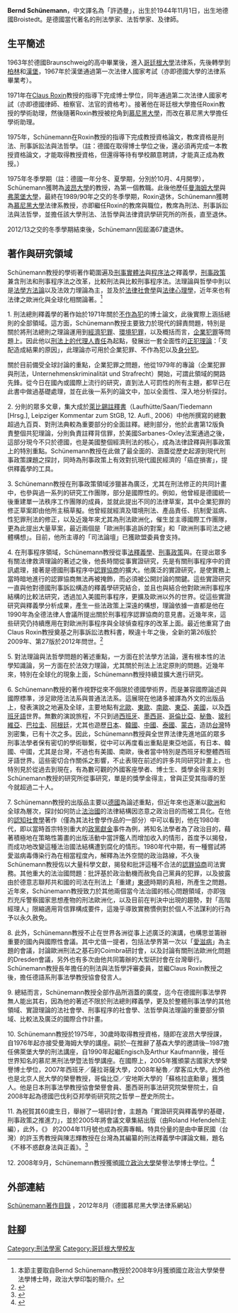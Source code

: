 '''Bernd Schünemann'''，中文譯名為「許迺曼」，出生於1944年11月1日，出生地德國Broistedt。是德國當代著名的刑法學家、法哲學家、及律師。

== 生平簡述 ==
1963年於德國Braunschweig的高中畢業後，進入[[哥廷根大學|哥廷根大學]]法律系，先後轉學到[[柏林|柏林]]和[[漢堡|漢堡]]，1967年於漢堡通過第一次法律人國家考試（亦即德國大學的法律系畢業考）。

1971年在[[克勞斯·羅可辛|Claus Roxin]]教授的指導下完成博士學位，同年通過第二次法律人國家考試（亦即德國律師、檢察官、法官的資格考）。接著他在哥廷根大學擔任Roxin教授的學術助理，然後隨著Roxin教授被挖角到[[慕尼黑大學|慕尼黑大學]]，而改在慕尼黑大學擔任學術助理。

1975年，Schünemann在Roxin教授的指導下完成教授資格論文，教席資格是刑法、刑事訴訟法與法哲學。（註：德國在取得博士學位之後，還必須再完成一本教授資格論文，才能取得教授資格，但還得等待有學校願意聘請，才能真正成為教授。）

1975年冬季學期（註：德國一年分冬、夏學期，分別於10月、4月開學），Schünemann獲聘為[[波昂大學|波昂大學]]的教授，為第一個教職。此後他歷任[[曼海姆大學|曼海姆大學]]與[[弗萊堡大學|弗萊堡大學]]，最終在1989/90年之交的冬季學期，Roxin退休，Schünemann獲聘為[[慕尼黑大學|慕尼黑大學]]法律系教授，亦即繼任Roxin的教席與職位，教席為刑法、刑事訴訟法與法哲學，並擔任該大學刑法、法哲學與法律資訊學研究所的所長，直至退休。

2012/13之交的冬季學期結束後，Schünemann因屆滿67歲退休。

==著作與研究領域==
Schünemann教授的學術著作範圍遍及[[刑法|刑事實體法]]與[[刑事訴訟法|程序法]]之釋義學，[[刑事政策|刑事政策]]兼含刑法和刑事程序法之改革，比較刑法與比較刑事程序法。法理論與哲學中則以是[[法學方法論|法學方法論]]以及法效力理論為主，並及於[[法律社會學|法律社會學]]與[[法律心理學|法律心理學]]，近年來也有法律之歐洲化與全球化相關論著。<ref>本節主要取自Bernd Schünemann教授於2008年9月獲頒國立政治大學榮譽法學博士時，政治大學印製的簡介。</ref>

1. 刑法總則釋義學的著作始於1971年關於[[不作為犯|不作為犯]]的博士論文，此後實際上涵括總則的全部領域。這方面，Schünemann教授主要致力於現代的歸責問題，特別是關於將刑法總則之理論運用到[[經濟犯罪|經濟犯罪]]、[[環境犯罪|環境犯罪]]，以及概括而言，[[企業犯罪|企業犯罪]]等問題上。因此他以[[刑法上的代理人責任|刑法上的代理人責任]]為起點，發展出一套全面性的[[正犯|正犯理論]]：「支配造成結果的原因」，此理論亦可用於企業犯罪、不作為犯以及[[身分犯|身分犯]]。

關於目前備受全球討論的重點，企業犯罪之問題，他從1979年的專論（企業犯罪與刑法，Unternehmenskriminalität und Strafrecht）開始，可謂此領域的開路先鋒。從今日在國內或國際上流行的研究，直到法人可罰性的所有主題，都早已在此書中做過基礎處理，並在此後一系列的論文中，加以全面性、深入地分析探討。

2. 分則的眾多文章，集大成於[[萊比錫註釋書|萊比錫註釋書]]（Laufhütte/Saan/Tiedemann [Hrsg.], Leipziger Kommentar zum StGB, 12. Aufl., 2006）中他所撰寫的總數超過九百頁、對刑法典較為重要部分的全面註釋。總則部分，他於此書第12版負責整個共犯理論，分則負責註釋背信罪，於美國Sarbanes-Oxley法案通過之後，這部分現今不只於德國，也是美國整個經濟刑法的核心，成為法律詮釋與刑事政策上的特別重點。Schünemann教授在此做了最全面的、涵蓋從歷史起源到現代刑事政策課題之探討，同時為刑事政策上有效對抗現代國民經濟的「癌症損害」，提供釋義學的工具。

3. Schünemann教授在刑事政策領域涉獵甚為廣泛，尤其在刑法修正的共同計畫中，也參與過一系列的研究工作團隊，部分是國際性的。例如，他曾經是德國統一後重建單一法秩序工作團隊的成員，並就此提出不同的法律草案，其中企業犯罪的修正草案即由他所主稿草擬。他曾經就經濟及環境刑法、產品責任、抗制愛滋病、性犯罪刑法的修正，以及近幾年來尤其為刑法歐洲化，催生並主導國際工作團隊，更為此提出大量草案，最近兩個是「歐洲刑事追訴的對案」和「歐洲刑事司法之總體構想」。目前，他所主導的「司法論壇」已獲歐盟委員會支持。

4. 在刑事程序領域，Schünemann教授從事[[法釋義學|法釋義學]]、[[刑事政策|刑事政策]]與{{le|法實證研究|Empirical Legal Studies}}。在提出眾多有關法律救濟理論的著述之後，他長時間從事實證研究，先是有關刑事程序中的資訊處理，接著是德國刑事程序中[[認罪協商|認罪協商]]的擴大。他廣泛的實證研究，是使實務上當時暗地進行的認罪協商無法再被掩飾，而必須被公開討論的關鍵。這些實證研究一直與他對德國刑事訴訟構造的釋義學研究結合，並且也與結合他對歐洲刑事程序結構的比較法研究，透過加入美國刑事程序，更擴及歐洲以外的世界。從這些實證研究與釋義學分析成果，產生一些法政策上深遠的構想，理論依據一直都是他在1990年為全德法律人會議所提出關於刑事程序認罪協商的意見書。近幾年來，這些研究仍持續應用在對歐洲刑事程序與全球偵查程序的改革上面。最近他重寫了由Claus Roxin教授奠基之刑事訴訟法教科書，睽違十年之後，全新的第26版於2009年、第27版於2012年問世。<ref>{{cite book|author=Claus Roxin, Bernd Schünemann|title=Strafverfahrensrecht|edition=27|year=2012|publisher=C.H. Beck|isbn=978-3-406-62597-8}}</ref>

5. 對法理論與法哲學問題的著述重點，一方面在於法學方法論，還有根本性的法學知識論，另一方面在於法效力理論，尤其關於刑法上法定原則的問題。近幾年來，特別在全球化的現象上面，Schünemann教授持續並擴大進行研究。

6. Schünemann教授的著作視野從來不侷限於德國學術界，而是兼容國際論述與國際標準，涉足歐陸法法系與普通法法系。這展現在他諸多被譯為外文的出版品上，發表演說之地遍及全球，主要地點有[[北歐|北歐]]、[[東歐|東歐]]、[[南歐|南歐]]、[[東亞|東亞]]、[[美國|美國]]，以及[[西班牙語|西班牙語]]世界。無數的演說旅程，不只到過[[西班牙|西班牙]]、[[墨西哥|墨西哥]]、[[哥倫比亞|哥倫比亞]]、[[秘魯|秘魯]]、[[玻利維亞|玻利維亞]]、[[巴拉圭|巴拉圭]]、[[阿根廷|阿根廷]]，尤其也遊歷[[日本|日本]]、[[韓國|韓國]]、[[中國|中國]]、[[泰國|泰國]]、[[蒙古|蒙古]]，造訪[[台灣|台灣]]特別密集，已有十次之多。因此，Schünemann教授與全世界法律先進地區的眾多刑事法學者保有密切的學術聯繫，從中可以再度看出重點是東亞地區，有日本、韓國、中國，尤其是台灣，不過也有美國、南歐，後者當中特別是西班牙和整體西班牙語世界。這些密切合作關係之影響，不止表現在前述的許多共同研究計畫上，也特別見於從過去到現在，有為數可觀的外國客座學者、博士生、獎學金得主來到Schünemann教授的研究所從事研究，單是{{link-de|亞歷山大．宏博基金會|Alexander von Humboldt-Stiftung}}的獎學金得主，曾與正受其指導的至今就超過二十人。

7. Schünemann教授的出版品主要以[[德國|德國]]為論述重點，但近年來也逐漸以[[歐洲|歐洲]]和全球為層次，探討如何防止[[法治國|法治國]]的法律結構因恣意之政治目的而被工具化。在他的[[認知社會學|認知社會學]]著作（僅為其法社會學作品的一部分）中可以看到，他在1980年代，即以當時首宗特別重大的[[政治獻金|政黨獻金]]事件為例，將知名法學者為了政治目的，藉著積極地在策略性籌畫的出版活動中當評鑑人而增加收入的情形，首度予以揭發，而成功地改變這種法治國法結構遭到腐化的情形。1980年代中期，有一種嘗試將愛滋病毒傳染行為在相當程度內，解釋為法外空間的政治路線，不久後Schünemann教授佐以大量科學文獻，揭發和批評這種不合法的[[認罪協商|認罪協商]]司法實務。其他重大的法治國問題：批評基於政治動機而赦免自己黨員的犯罪，以及披露由於德意志聯邦共和國的司法在刑法上「重建」[[東德|東德]]時期的真相，所產生之問題。近年來，Schünemann教授致力於其他兩個當今法治國的核心問題領域，亦即強烈充斥警察國家思想產物的刑法歐洲化，以及目前在判決中出現的趨勢，對「高階經理人」限縮適用背信罪構成要件，這幾乎導致實務慣例對於個人不法謀利的行為予以永久赦免。

8. 此外，Schünemann教授不止在世界各洲從事上述廣泛的演講，也構思並籌辦重要的國內與國際性會議。其中尤值一提者，包括法學界第一次以「[[愛滋病|愛滋病]]」為主題的會議，討論歐洲刑法之基石的Coimbra研討會，以及討論有關刑法歐洲化問題的Dresden會議，另外也有多次由他共同籌辦的大型研討會在台灣舉行。Schünemann教授長年擔任{{link-de|亞歷山大．宏博基金會|Alexander von Humboldt-Stiftung}}的刑法與法哲學評審委員，並繼Claus Roxin教授之後，擔任德語系刑事法學教授協會發言人。

9. 總結而言，Schünemann教授全部作品所涵蓋的廣度，迄今在德國刑事法學界無人能出其右，因為他的著述不限於刑法總則釋義學，更及於整體刑事法學的其他領域、實證理論的法社會學、刑事程序的社會學、法哲學與法理論的重要部分領域、比較法及廣泛的國際合作計畫。

10. Schünemann教授於1975年，30歲時取得教授資格，隨即在波昂大學授課，自1976年起亦接受曼海姆大學的講座。嗣於─在推辭了基森大學的邀請後─1987擔任佛萊堡大學的刑法講座，自1990年起繼Engisch及Arthur Kaufmann後，接任世界知名的慕尼黑刑法學暨法哲學講座。在國際上，2005年獲頒蒙古國家大學榮譽博士學位，2007年西班牙／薩拉哥薩大學，2008年秘魯／摩客瓜大學。此外他也是北京人民大學的榮譽教授，哥倫比亞／安地斯大學的「蘇格拉底勳章」獲獎人。他是日本刑事法學教授協會榮譽會員、墨西哥刑事法研究院榮譽院士，自2008年起為德國巴伐利亞邦學術研究院之哲學－歷史所院士。

11. 為祝賀其60歲生日，舉辦了一場研討會，主題為「實證研究與釋義學的基礎，刑事政策之推進力」，並於2005年將會議文章集結出版（由Roland Hefendehl主編），此外，《{{link-de|高達曼刑事法文庫|Goltdammer’s Archiv für Strafrecht}}》 的2004年11月號也成為祝壽專輯。特具份量的是由中華民國（台灣）的許玉秀教授與陳志輝教授在台灣為其編纂的刑法釋義學中譯論文輯，題名《不移不惑獻身法與正義》。<ref>{{cite book|author=Bernd Schünemann (許迺曼)(著); [[許玉秀|許玉秀]]、[[陳志輝_(刑法教授)|陳志輝]](合編); [[徐育安|徐育安]]等(譯)|title=不移不惑獻身法與正義－許迺曼教授刑事法論文選輯－賀  許迺曼教授六秩壽辰|isbn=978-986-80676-0-8|year=2006}}</ref>

12. 2008年9月，Schünemann教授獲頒[[國立政治大學|國立政治大學]]榮譽法學博士學位。<ref>{{cite web|url=http://info.nccu.edu.tw/epaper/enews_detail.php?AT_ID=201001270026|title=德國刑事法學第一把交椅 政大頒授許迺曼榮譽法學博士|publisher=[[國立政治大學|國立政治大學]]|work=政大校訊|accessdate=2013-08-07|archive-date=2016-03-04|archive-url=https://web.archive.org/web/20160304075458/http://info.nccu.edu.tw/epaper/enews_detail.php?AT_ID=201001270026|dead-url=yes}}</ref>

==外部連結==
[http://www.jura.uni-muenchen.de/personen/s/schuenemann_bernd/schriftenverzeichnis/index.html Schünemann著作目錄] {{Wayback|url=http://www.jura.uni-muenchen.de/personen/s/schuenemann_bernd/schriftenverzeichnis/index.html |date=20191119032749 }}，2012年8月（德國慕尼黑大學法律系網站）

==註腳==
{{reflist|2}}


{{DEFAULTSORT:Schunemann, Bernd}}
[[Category:刑法學家|Category:刑法學家]]
[[Category:哥廷根大學校友|Category:哥廷根大學校友]]